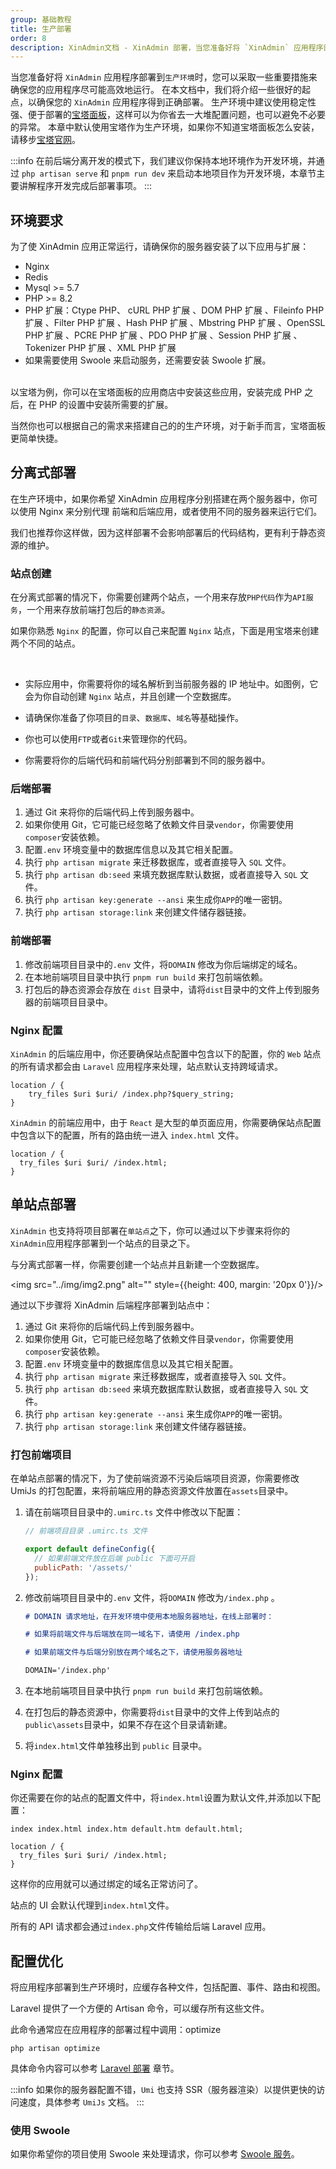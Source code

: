 ```yaml
---
group: 基础教程
title: 生产部署
order: 8
description: XinAdmin文档 - XinAdmin 部署，当您准备好将 `XinAdmin` 应用程序部署到`生产环境`时，您可以采取一些重要措施来确保您的应用程序尽可能高效地运行。
---
```


当您准备好将 `XinAdmin` 应用程序部署到`生产环境`时，您可以采取一些重要措施来确保您的应用程序尽可能高效地运行。
在本文档中，我们将介绍一些很好的起点，以确保您的 `XinAdmin` 应用程序得到正确部署。
生产环境中建议使用稳定性强、便于部署的[宝塔面板](https://www.bt.cn/)，这样可以为你省去一大堆配置问题，也可以避免不必要的异常。
本章中默认使用宝塔作为生产环境，如果你不知道宝塔面板怎么安装，请移步[宝塔官网](https://www.bt.cn/)。

:::info
在前后端分离开发的模式下，我们建议你保持本地环境作为开发环境，并通过 `php artisan serve` 和 `pnpm run dev` 来启动本地项目作为开发环境，本章节主要讲解程序开发完成后部署事项。
:::

## 环境要求

为了使 XinAdmin 应用正常运行，请确保你的服务器安装了以下应用与扩展：

- Nginx
- Redis
- Mysql >= 5.7
- PHP >= 8.2
- PHP 扩展：Ctype PHP、 cURL PHP 扩展 、DOM PHP 扩展 、Fileinfo PHP 扩展 、Filter PHP 扩展 、Hash PHP 扩展 、Mbstring PHP 扩展 、OpenSSL PHP 扩展 、PCRE PHP 扩展 、PDO PHP 扩展 、Session PHP 扩展 、Tokenizer PHP 扩展 、XML PHP 扩展
- 如果需要使用 Swoole 来启动服务，还需要安装 Swoole 扩展。

<div style={{margin: '20px 0'}}>
  <img src="../img/img.png" alt="" style={{height: 400, marginRight: 50}}/>
  <img src="../img/img1.png" alt="" style={{height: 400}}/>
</div>
以宝塔为例，你可以在宝塔面板的应用商店中安装这些应用，安装完成 PHP 之后，在 PHP 的设置中安装所需要的扩展。

当然你也可以根据自己的需求来搭建自己的的生产环境，对于新手而言，宝塔面板更简单快捷。

## 分离式部署

在生产环境中，如果你希望 XinAdmin 应用程序分别搭建在两个服务器中，你可以使用 Nginx 来分别代理 前端和后端应用，或者使用不同的服务器来运行它们。

我们也推荐你这样做，因为这样部署不会影响部署后的代码结构，更有利于静态资源的维护。

### 站点创建

在分离式部署的情况下，你需要创建两个站点，一个用来存放`PHP代码`作为`API服务`，一个用来存放前端打包后的`静态资源`。

如果你熟悉 `Nginx` 的配置，你可以自己来配置 `Nginx` 站点，下面是用宝塔来创建两个不同的站点。

<div style={{margin: '20px 0'}}>
    <img src="../img/img2.png" alt="" style={{height: 400, marginRight: 50}}/>
    <img src="../img/img3.png" alt="" style={{height: 400}}/>
</div>

- 实际应用中，你需要将你的域名解析到当前服务器的 IP 地址中。如图例，它会为你自动创建 `Nginx` 站点，并且创建一个空数据库。

- 请确保你准备了你项目的`目录`、`数据库`、`域名`等基础操作。

- 你也可以使用`FTP`或者`Git`来管理你的代码。

- 你需要将你的后端代码和前端代码分别部署到不同的服务器中。

### 后端部署

1. 通过 Git 来将你的后端代码上传到服务器中。
2. 如果你使用 Git，它可能已经忽略了依赖文件目录`vendor`，你需要使用`composer`安装依赖。
3. 配置`.env` 环境变量中的数据库信息以及其它相关配置。
4. 执行 `php artisan migrate` 来迁移数据库，或者直接导入 `SQL` 文件。
5. 执行 `php artisan db:seed` 来填充数据库默认数据，或者直接导入 `SQL` 文件。
6. 执行 `php artisan key:generate --ansi` 来生成你`APP`的唯一密钥。
7. 执行 `php artisan storage:link` 来创建文件储存器链接。

### 前端部署

1. 修改前端项目目录中的`.env` 文件，将`DOMAIN` 修改为你后端绑定的域名。
2. 在本地前端项目目录中执行 `pnpm run build` 来打包前端依赖。
3. 打包后的静态资源会存放在 `dist` 目录中，请将`dist`目录中的文件上传到服务器的前端项目目录中。

### Nginx 配置

`XinAdmin` 的后端应用中，你还要确保站点配置中包含以下的配置，你的 `Web` 站点 的所有请求都会由 `Laravel` 应用程序来处理，站点默认支持跨域请求。

```nginx
location / {
    try_files $uri $uri/ /index.php?$query_string;
}
```

`XinAdmin` 的前端应用中，由于 `React` 是大型的单页面应用，你需要确保站点配置中包含以下的配置，所有的路由统一进入 `index.html` 文件。

```nginx
location / {
  try_files $uri $uri/ /index.html;
}
```

## 单站点部署

`XinAdmin` 也支持将项目部署在`单站点`之下，你可以通过以下步骤来将你的`XinAdmin`应用程序部署到一个站点的目录之下。

与分离式部署一样，你需要创建一个站点并且新建一个空数据库。


<img src="../img/img2.png" alt="" style={{height: 400, margin: '20px 0'}}/>

通过以下步骤将 XinAdmin 后端程序部署到站点中：

1. 通过 Git 来将你的后端代码上传到服务器中。
2. 如果你使用 Git，它可能已经忽略了依赖文件目录`vendor`，你需要使用`composer`安装依赖。
3. 配置`.env` 环境变量中的数据库信息以及其它相关配置。
4. 执行 `php artisan migrate` 来迁移数据库，或者直接导入 `SQL` 文件。
5. 执行 `php artisan db:seed` 来填充数据库默认数据，或者直接导入 `SQL` 文件。
6. 执行 `php artisan key:generate --ansi` 来生成你`APP`的唯一密钥。
7. 执行 `php artisan storage:link` 来创建文件储存器链接。

### 打包前端项目

在单站点部署的情况下，为了使前端资源不污染后端项目资源，你需要修改 UmiJs 的打包配置，来将前端应用的静态资源文件放置在`assets`目录中。

1. 请在前端项目目录中的`.umirc.ts` 文件中修改以下配置：

   ```js
   // 前端项目目录 .umirc.ts 文件

   export default defineConfig({
     // 如果前端文件放在后端 public 下面可开启
     publicPath: '/assets/'
   });
   ```

2. 修改前端项目目录中的`.env` 文件，将`DOMAIN` 修改为`/index.php` 。

   ```markdown
   # DOMAIN 请求地址，在开发环境中使用本地服务器地址，在线上部署时：

   # 如果将前端文件与后端放在同一域名下，请使用 /index.php

   # 如果前端文件与后端分别放在两个域名之下，请使用服务器地址

   DOMAIN='/index.php'
   ```

3. 在本地前端项目目录中执行 `pnpm run build` 来打包前端依赖。
4. 在打包后的静态资源中，你需要将`dist`目录中的文件上传到站点的`public\assets`目录中，如果不存在这个目录请新建。
5. 将`index.html`文件单独移出到 `public` 目录中。

### Nginx 配置

你还需要在你的站点的配置文件中，将`index.html`设置为默认文件,并添加以下配置：

```nginx
index index.html index.htm default.htm default.html;

location / {
  try_files $uri $uri/ /index.html;
}
```

这样你的应用就可以通过绑定的域名正常访问了。

站点的 UI 会默认代理到`index.html`文件。

所有的 API 请求都会通过`index.php`文件传输给后端 Laravel 应用。

## 配置优化

将应用程序部署到生产环境时，应缓存各种文件，包括配置、事件、路由和视图。

Laravel 提供了一个方便的 Artisan 命令，可以缓存所有这些文件。

此命令通常应在应用程序的部署过程中调用：optimize

```shell
php artisan optimize
```

具体命令内容可以参考 [Laravel 部署](https://laravel.com/docs/12.x/deployment#optimization) 章节。

:::info
如果你的服务器配置不错，`Umi` 也支持 SSR（服务器渲染）以提供更快的访问速度，具体参考 `UmiJs` 文档。
:::

### 使用 Swoole

如果你希望你的项目使用 Swoole 来处理请求，你可以参考 [Swoole 服务](/laravel/base-swoole#swoole-serve)。
